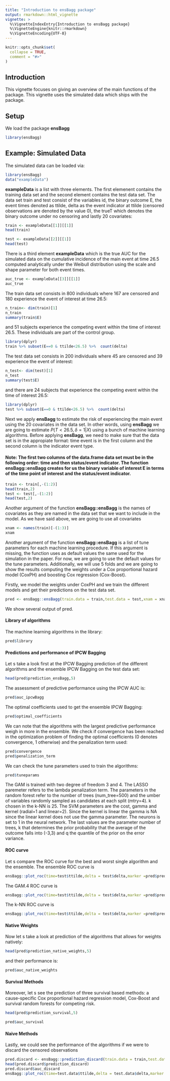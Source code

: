 ```yaml
---
title: "Introduction to ensBagg package"
output: rmarkdown::html_vignette
vignette: >
  %\VignetteIndexEntry{Introduction to ensBagg package}
  %\VignetteEngine{knitr::rmarkdown}
  %\VignetteEncoding{UTF-8}
---
```


```r
knitr::opts_chunk$set(
  collapse = TRUE,
  comment = "#>"
)
```



## Introduction

This vignette focuses on giving an overview of the main functions of the package. This vignette uses the simulated data which ships with the package.  


## Setup

We load the package __ensBagg__ 

```r
library(ensBagg)
```

## Example: Simulated Data

The simulated data can be loaded via:

```r
library(ensBagg)
data("exampleData")
```

__exampleData__ is a list with three elements. The first elemenent contains the training data set and the second element contains the test data set. The data set train and test consist of the variables id, the binary outcome E, the event times denoted as ttilde, delta as the event indicator at ttilde (censored
observations are denoted by the value 0), the trueT which denotes the binary outcome under no censoring and lastly 20 covariates:

```r
train <- exampleData[[1]][[1]]
head(train)
```

```r
test <- exampleData[[2]][[1]]
head(test)
```

There is a third element __exampleData__ which is the true AUC for the simulated data  on the cumulative incidence of the
main event at time 26.5 computed analytically under the Weibull distribution using the scale and shape parameter for both event times.

```r
auc_true <- exampleData[[3]][[1]]
auc_true
```

The train data set consists in 800 individuals where 167 are censored and 180 experience the event of interest at time 26.5:
```r
n_train<- dim(train)[1]
n_train
summary(train$E)
```
and 51 subjects experience the competing event within the time of interest 26.5. These individuals are part of the control group.
````r
library(dplyr)
train %>% subset(E==0 & ttilde<26.5) %>%  count(delta)
````


The test data set consists in 200 individuals where 45 are censored and 39 experience the event of interest: 
```r
n_test<- dim(test)[1]
n_test
summary(test$E)
```

and there are 24 subjects that experience the competing event  within the time of interest 26.5:
````r
library(dplyr)
test %>% subset(E==0 & ttilde<26.5) %>%  count(delta)
````

Next we apply __ensBagg__ to estimate the risk of experiencing the main event using the 20 covariates in the data set. In other words, using __ensBagg__ we are going to estimate $P(T<26.5,\delta=1|X)$ using a bunch of machine learning algorithms.
Before applying __ensBagg__, we need to make sure that the data set is in the appropiate format: time event is in the first column and the second column is the indicator event type. 

#### Note: The first two columns of the data.frame data set must be in the following order: time and then status/event indicator. The function __ensBagg::ensBagg__ creates for us the binary variable of interest E in terms of the time point of interest and the status/event indicator.

````r
train <- train[,-(1:2)]
head(train,2)
test <- test[,-(1:2)]
head(test,2)
````
Another argument of the function __ensBagg::ensBagg__ is the names of covariates as they are named in the data set that we want to include in the model. As we have said above, we are going to use all covariates 

````r
xnam <- names(train)[-(1:3)]
xnam
````

Another argument of the function __ensBagg::ensBagg__ is a list of tune parameters for each machine learning procedure. If this argument is missing, the function uses as default values the same used for the simulation in the paper. For now, we are going to use the default values for the tune parameters.
Additionally, we will use 5 folds and we are going to show the results computing the weights under a Cox proportional hazard model (CoxPH) and boosting
Cox regression (Cox-Boost).

Firstly, we model the weights under CoxPH and we train the different models and get their predictions on the test data set.

````r
pred <- ensBagg::ensBagg(train.data = train,test.data = test,xnam = xnam,tao = 26.5,weighting = "CoxPH",folds = 5)
````

We show several output of pred.

#### Library of algorithms


The machine learning algorithms in the library:
````r
pred$library
````


#### Predictions and performance of IPCW Bagging


Let s take a look first at the IPCW Bagging prediction of the different algorithms and the ensemble IPCW Bagging on the test data set:
````r
head(pred$prediction_ensBagg,5)
````

The assessment of predictive performance using the IPCW AUC is:

````r
pred$auc_ipcwBagg
````

The optimal coefficients used to get the ensemble IPCW Bagging:

````r
pred$optimal_coefficients
````
We can note that the algorithms with the largest predictive performance weigh in more in the ensemble. We check if convergence has been reached in the optimization problem of finding the optimal coefficients (0 denotes convergence, 1 otherwise) and the penalization term used:
````r
pred$convergence
pred$penalization_term
````


We can check the tune parameters used to train the algorithms:

````r
pred$tuneparams
````

The GAM is trained with two degree of freedom 3 and 4. The LASSO paremeter refers to the lambda penalization term. The parameters in the random forest refer to the number of trees (num_tree=500) and the umber of variables randomly sampled as candidates at each split (mtry=4). k chosen in the k-NN is 25. The SVM parameters are the cost, gamma and kernel (radial=1 and linear=2). Since the kernel is linear the gamma is NA since the linear kernel does not use the gamma parameter. The neurons is set to 1 in the neural network. The last values are the parameter number of trees, k that determines the prior probability that the average of the outcome falls into (-3,3) and q the quantile of the prior on the error variance.  

#### ROC curve 

Let s compare the ROC curve for the best and worst single algorithm and the ensemble.
The ensemble ROC curve is
````r
ensBagg::plot_roc(time=test$ttilde,delta = test$delta,marker =pred$prediction_ensBagg[,"Ensemble"],wts=pred$wts_test,tao=26.5)
````
The GAM.4 ROC curve is
````r
ensBagg::plot_roc(time=test$ttilde,delta = test$delta,marker =pred$prediction_ensBagg[,"GAM.4"],wts=pred$wts_test,tao=26.5)
````
The k-NN  ROC curve is
````r
ensBagg::plot_roc(time=test$ttilde,delta = test$delta,marker =pred$prediction_ensBagg[,"k-NN"],wts=pred$wts_test,tao=26.5)
````


#### Native Weights 


Now let s take a look at prediction of the algorithms that allows for weights natively:

````r
head(pred$prediction_native_weights,5)
````

and their performance is:

````r
pred$auc_native_weights
````


#### Survival Methods


Moreover, let s see the prediction of three survival based methods: a cause-specific Cox proportional hazard regression
model, Cox-Boost and survival random forests for competing risk.

````r
head(pred$prediction_survival,5)

````
````r
pred$auc_survival
````


#### Naive Methods


Lastly, we could see the performance of the algorithms if we were to discard the censored observations

````r

pred.discard <- ensBagg::prediction_discard(train.data = train,test.data = test,xnam = xnam,tao = 26.5)
head(pred.discard$prediction_discard)
pred.discard$auc_discard
ensBagg::plot_roc(time=test.data$ttilde,delta = test.data$delta,marker =pred.discard$prediction_discard[,"GAM.4"],tao=7,method = "discard")

````


